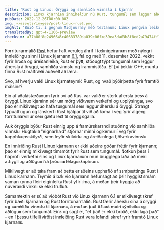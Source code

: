 ```yaml
---
title: 'Rust og Linux: Öryggi og samhliða vinnsla í kjarna'
description: Linux kjarninn inniheldur nú Rust, tungumál sem leggur áherslu á áreiðanleika og frammistöðu. Þetta er mikilvægt tímamót fyrir Rust og kjarnann.
pubDate: 2022-12-26T00:00:00Z
img: ~/assets/images/post-linux-rust.png
imgAlt: 'Búið til í gegnum Midjourney með textanum: Linux pengvin leikur sér með krabba úr Rust forritunarmálinu, antarctica, lagskipt pappírslist, diorama, shadowbox, rúmmálslýsing --v 4'
translatedBy: gpt-4-1106-preview
checksum: a77b00f8e2496645c40683789da039c06fbe39ea3da03b8f8ed2a79474ff1a3d
---
```


Forritunarmálið [Rust](https://www.rust-lang.org) hefur haft veruleg áhrif í tæknigeiranum með nýlegri innleiðingu sinni í Linux kjarnann [6.1](https://lkml.org/lkml/2022/12/11/206), frá og með 11. desember 2022. Þekkt fyrir hraða og áreiðanleika, Rust er þýtt, stöðugt týpt tungumál sem leggur áherslu á öryggi, samhliða vinnslu og frammistöðu. Ef þú þekkir C++, muntu finna Rust málfræði auðvelt að læra.

Svo, af hverju valdi Linux kjarnateymið Rust, og hvað þýðir þetta fyrir framtíð málsins?

Ein af aðalástæðunum fyrir því að Rust var valið er sterk áhersla þess á öryggi. Linux kjarninn sér um mörg viðkvæm verkefni og upplýsingar, svo það er mikilvægt að hafa tungumál sem leggur áherslu á öryggi. Strangt týpuathugun og lánskerfi Rust hjálpar til við að koma í veg fyrir algeng forritunarvillur sem gætu leitt til öryggisgalla.

Auk öryggis býður Rust einnig upp á framúrskarandi stuðning við samhliða vinnslu. Hugtakið "eignarhald" stjórnar minni og kemur í veg fyrir kapphlaupsskilyrði, sem leyfir skilvirka og áreiðanlega fjölverkavinnslu.

En innleiðing Rust í Linux kjarnann er ekki aðeins góðar fréttir fyrir kjarnann; það er einnig mikilvægt tímamót fyrir Rust sem tungumál. Notkun þess í háprofil verkefni eins og Linux kjarnanum mun örugglega laða að meiri athygli og aðlögun frá þróunarfélagsskapinum.

Mikilvægt er að taka fram að þetta er aðeins upphafið af samþættingu Rust í Linux kjarnann. Teymið á bak við kjarnann hefur sagt að þeir hyggist smám saman kynna fleiri eiginleika Rust yfir tíma, á meðan þeir tryggja að núverandi virkni sé ekki trufluð.

Samantektin er sú að viðbót Rust við Linux kjarnann 6.1 er mikilvægt skref fyrir bæði kjarnann og Rust forritunarmálið. Rust færir áherslu sína á öryggi og samhliða vinnslu til kjarnans, á meðan það öðlast meiri sýnileika og aðlögun sem tungumál. Eins og sagt er, "ef það er ekki brotið, ekki laga það" - en í þessu tilfelli virðist innleiðing Rust vera lofandi skref fyrir framtíð Linux kjarnans.
